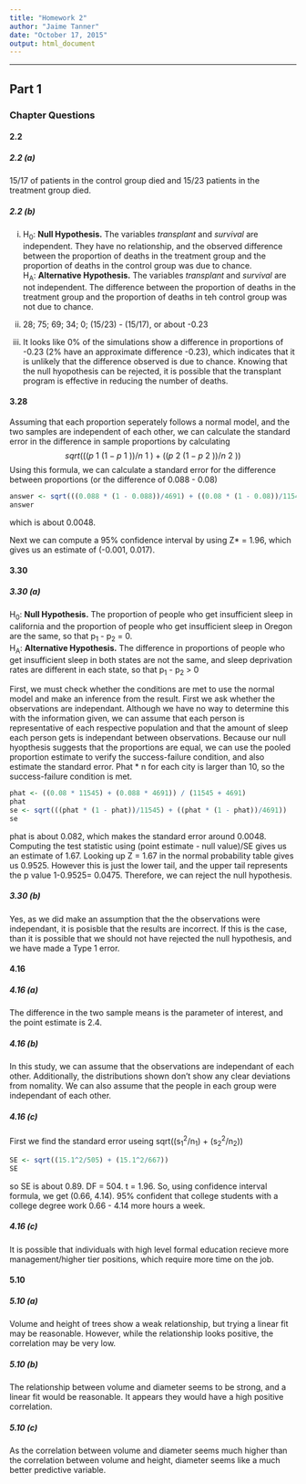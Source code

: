 ```yaml
---
title: "Homework 2"
author: "Jaime Tanner"
date: "October 17, 2015"
output: html_document
---
```


***



## Part 1 
### Chapter Questions 




#### 2.2 

##### 2.2 (a)

15/17 of patients in the control group died and 15/23 patients in the treatment group died. 

##### 2.2 (b)
(i) 
H~0~: **Null Hypothesis.** The variables *transplant* and *survival* are independent. They have no relationship, and the observed difference between the proportion of deaths in the treatment group and the proportion of deaths in the control group was due to chance.  
H~A~: **Alternative Hypothesis.** The variables *transplant* and *survival* are not independent. The difference between the proportion of deaths in the treatment group and the proportion of deaths in teh control group was not due to chance. 

(ii)
28; 75; 69; 34; 0; (15/23) - (15/17),  or about -0.23

(iii)
It looks like 0% of the simulations show a difference in proportions of -0.23 (2% have an approximate difference -0.23), which indicates that it is unlikely that the difference observed is due to chance. Knowing that the null hyopothesis can be rejected, it is possible that the transplant program is effective in reducing the number of deaths. 


#### 3.28

Assuming that each proportion seperately follows a normal model, and the two samples are independent of each other, we can calculate the standard error in the difference in sample proportions by calculating $$sqrt(((p~1~(1-p~1~))/n~1~) + ((p~2~(1-p~2~))/n~2~))$$ Using this formula, we can calculate a standard error for the difference between proportions (or the difference of 0.088 - 0.08)

```r
answer <- sqrt(((0.088 * (1 - 0.088))/4691) + ((0.08 * (1 - 0.08))/11545))
answer
```

which is about 0.0048. 

Next we can compute a 95% confidence interval by using Z* = 1.96, which gives us an estimate of  (-0.001, 0.017).


#### 3.30

##### 3.30 (a)

H~0~: **Null Hypothesis.** The proportion of people who get insufficient sleep in california and the proportion of people who get insufficient sleep in Oregon are the same, so that p~1~ - p~2~ = 0.   
H~A~: **Alternative Hypothesis.** The difference in proportions of people who get insufficient sleep in both states are not the same, and sleep deprivation rates are different in each state, so that p~1~ - p~2~ > 0


First, we must check whether the conditions are met to use the normal model and make an inference from the result. First we ask whether the observations are independant. Although we have no way to determine this with the information given, we can assume that each person is representative of each respective population and that the amount of sleep each person gets is independant between observations. Because our null hyopthesis suggests that the proportions are equal, we can use the pooled proportion estimate to verify the success-failure condition, and also estimate the standard error. Phat * n for each city is larger than 10, so the success-failure condition is met. 
```r
phat <- ((0.08 * 11545) + (0.088 * 4691)) / (11545 + 4691)
phat
se <- sqrt(((phat * (1 - phat))/11545) + ((phat * (1 - phat))/4691))
se
```

phat is about 0.082, which makes the standard error around 0.0048. Computing the test statistic using (point estimate - null value)/SE gives us an estimate of 1.67. Looking up Z = 1.67 in the normal probability table gives us 0.9525. However this is just the lower tail, and the upper tail represents the p value 1-0.9525= 0.0475. Therefore, we can reject the null hypothesis. 

##### 3.30 (b)

Yes, as we did make an assumption that the the observations were independant, it is posisble that the results are incorrect. If this is the case, than it is possible that we should not have rejected the null hypothesis, and we have made a Type 1 error. 

#### 4.16

##### 4.16 (a)

The difference in the two sample means is the parameter of interest, and the point estimate is 2.4. 

##### 4.16 (b)

In this study, we can assume that the observations are independant of each other. Additionally, the distributions shown don't show any clear deviations from nomality. We can also assume that the people in each group were independant of each other.

##### 4.16 (c)

First we find the standard error useing sqrt((s~1~^2^/n~1~) + (s~2~^2^/n~2~))

```r
SE <- sqrt((15.1^2/505) + (15.1^2/667))
SE
```

so SE is about 0.89. DF = 504. t = 1.96. So, using confidence interval formula, we get (0.66, 4.14). 95% confident that college students with a college degree work 0.66 - 4.14 more hours a week.

##### 4.16 (c)

It is possible that individuals with high level formal education recieve more management/higher tier positions, which require more time on the job. 


#### 5.10

##### 5.10 (a)

Volume and height of trees show a weak relationship, but trying a linear fit may be reasonable. However, while the relationship looks positive, the correlation may be very low.  


##### 5.10 (b)

The relationship between volume and diameter seems to be strong, and a linear fit would be reasonable. It appears they would have a high positive correlation. 

##### 5.10 (c)

As the correlation between volume and diameter seems much higher than the correlation between volume and height, diameter seems like a much better predictive variable. 